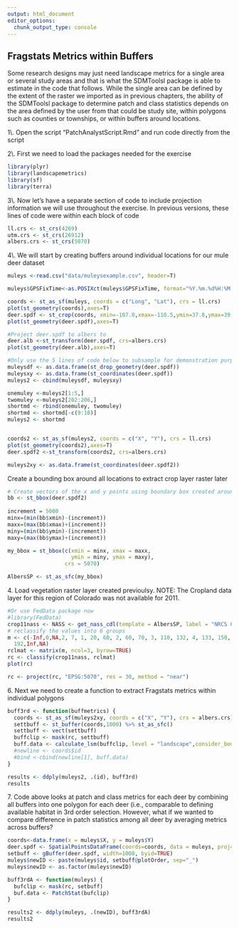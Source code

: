 ```yaml
---
output: html_document
editor_options: 
  chunk_output_type: console
---
```


## Fragstats Metrics within Buffers

Some research designs may just need landscape metrics for a single area or several study areas and that is what the SDMToolsl package is able to estimate in the code that follows. While the single area can be defined by the extent of the raster we imported as in previous chapters, the ability of the SDMToolsl package to determine patch and class statistics depends on the area defined by the user from that could be study site, within polygons such as counties or townships, or within buffers around locations.

1\\. Open the script "PatchAnalystScript.Rmd" and run code directly from the script

2\\. First we need to load the packages needed for the exercise

```r
library(plyr)
library(landscapemetrics)
library(sf)
library(terra)
```

3\\. Now let's have a separate section of code to include projection information we will use throughout the exercise. In previous versions, these lines of code were within each block of code

```r
ll.crs <- st_crs(4269)
utm.crs <- st_crs(26912)
albers.crs <- st_crs(5070)
```

4\\. We will start by creating buffers around individual locations for our mule deer dataset

```r
muleys <-read.csv("data/muleysexample.csv", header=T)

muleys$GPSFixTime<-as.POSIXct(muleys$GPSFixTime, format="%Y.%m.%d%H:%M:%S")

coords <- st_as_sf(muleys, coords = c("Long", "Lat"), crs = ll.crs)
plot(st_geometry(coords),axes=T)
deer.spdf <- st_crop(coords, xmin=-107.0,xmax=-110.5,ymin=37.8,ymax=39.0)
plot(st_geometry(deer.spdf),axes=T)

#Project deer.spdf to albers to 
deer.alb <-st_transform(deer.spdf, crs=albers.crs)
plot(st_geometry(deer.alb),axes=T)

#Only use the 5 lines of code below to subsample for demonstration purposes!
muleysdf <- as.data.frame(st_drop_geometry(deer.spdf))
muleysxy <- as.data.frame(st_coordinates(deer.spdf))
muleys2 <- cbind(muleysdf, muleysxy)

onemuley <-muleys2[1:5,]
twomuley <-muleys2[202:206,]
shortmd <- rbind(onemuley, twomuley)
shortmd <- shortmd[-c(9:10)]
muleys2 <- shortmd


coords2 <- st_as_sf(muleys2, coords = c("X", "Y"), crs = ll.crs)
plot(st_geometry(coords2),axes=T)
deer.spdf2 <-st_transform(coords2, crs=albers.crs)

muleys2xy <- as.data.frame(st_coordinates(deer.spdf2))
```

Create a bounding box around all locations to extract crop layer raster later

```r
# Create vectors of the x and y points using boundary box created around deer locations
bb <- st_bbox(deer.spdf2)
     
increment = 5000 
minx=(min(bb$xmin)-(increment))
maxx=(max(bb$xmax)+(increment))
miny=(min(bb$ymin)-(increment))
maxy=(max(bb$ymax)+(increment))

my_bbox = st_bbox(c(xmin = minx, xmax = maxx, 
                    ymin = miny, ymax = maxy),
                  crs = 5070)

AlbersSP <- st_as_sfc(my_bbox)
```

4\. Load vegetation raster layer created previoulsy. NOTE: The Cropland data layer for this region of Colorado was not available for 2011.

```r
#Or use FedData package now
#library(FedData)
crop11nass <- NASS <- get_nass_cdl(template = AlbersSP, label = "NRCS CO", year = 2011)
# reclassify the values into 6 groups
m <- c(-Inf,0,NA,2, 7, 1, 20, 60, 2, 60, 70, 3, 110, 132, 4, 133, 150, 5, 151, 191, 6, 
  192,Inf,NA)
rclmat <- matrix(m, ncol=3, byrow=TRUE)
rc <- classify(crop11nass, rclmat)
plot(rc)

rc <- project(rc, "EPSG:5070", res = 30, method = "near")
```

6\. Next we need to create a function to extract Fragstats metrics within individual polygons

```r
buff3rd <- function(buffmetrics) {
  coords <- st_as_sf(muleys2xy, coords = c("X", "Y"), crs = albers.crs)
  settbuff <- st_buffer(coords,1000) %>% st_as_sfc()
  settbuff <- vect(settbuff)
  buffclip <- mask(rc, settbuff)
  buff.data <- calculate_lsm(buffclip, level = "landscape",consider_boundary = TRUE)
  #newline <- coords$id
  #bind <-cbind(newline[1], buff.data)
}

results <- ddply(muleys2, .(id), buff3rd)
results

```

7\. Code above looks at patch and class metrics for each deer by combining all buffers into one polygon for each deer (i.e., comparable to defining available habitat in 3rd order selection. However, what if we wanted to compare difference in patch statistics among all deer by averaging metrics across buffers?

```r
coords<-data.frame(x = muleys$X, y = muleys$Y)
deer.spdf <- SpatialPointsDataFrame(coords=coords, data = muleys, proj4string = utm12.crs)
setbuff <- gBuffer(deer.spdf, width=1000, byid=TRUE)
muleys$newID <- paste(muleys$id, setbuff@plotOrder, sep="_")
muleys$newID <- as.factor(muleys$newID)

buff3rdA <- function(muleys) {
  bufclip <- mask(rc, setbuff)
  buf.data <- PatchStat(bufclip)
}

results2 <- ddply(muleys, .(newID), buff3rdA)
results2
```
